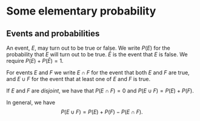 # Some elementary probability

## Events and probabilities

An event, $E$, may turn out to be true or false. We write $P(E)$ for the probability that $E$ will turn out to be true. $\bar E$ is the event that $E$ is false. We require $P(E)+P(\bar E)=1$.

For events $E$ and $F$ we write $E \cap F$ for the event that both $E$ and $F$ are true, and $E \cup F$ for the event that at least one of $E$ and $F$ is true.

If $E$ and $F$ are *disjoint*, we have that $P(E \cap F)=0$ and $P(E \cup F) = P(E) + P(F)$.

In general, we have
$$P(E \cup F) = P(E) + P(F) - P(E\cap F).$$


